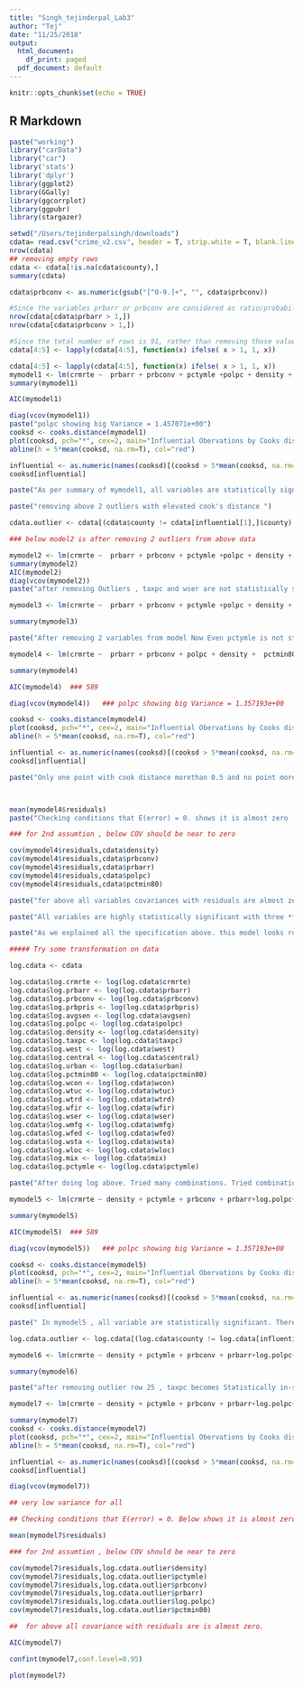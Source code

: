 ```yaml
---
title: "Singh_tejinderpal_Lab3"
author: "Tej"
date: "11/25/2018"
output:
  html_document:
    df_print: paged
  pdf_document: default
---
```


```r
knitr::opts_chunk$set(echo = TRUE)
```

## R Markdown

```r
paste("working")
library("carData")
library("car")
library('stats')
library('dplyr')
library(ggplot2)
library(GGally)
library(ggcorrplot)
library(ggpubr)
library(stargazer)

setwd("/Users/tejinderpalsingh/downloads")
cdata= read.csv("crime_v2.csv", header = T, strip.white = T, blank.lines.skip = T, na.strings = c(""),stringsAsFactors = FALSE)
nrow(cdata)
## removing empty rows
cdata <- cdata[!is.na(cdata$county),]
summary(cdata)

cdata$prbconv <- as.numeric(gsub("[^0-9.]+", "", cdata$prbconv))

#Since the variables prbarr or prbconv are considered as ratio/probability, the values should have a range between 0 and 1
nrow(cdata[cdata$prbarr > 1,])
nrow(cdata[cdata$prbconv > 1,])

#Since the total number of rows is 91, rather than removing those values, we can limit those to 1.
cdata[4:5] <- lapply(cdata[4:5], function(x) ifelse( x > 1, 1, x))

cdata[4:5] <- lapply(cdata[4:5], function(x) ifelse( x > 1, 1, x))
mymodel1 <- lm(crmrte ~  prbarr + prbconv + pctymle +polpc + density + taxpc +  pctmin80+ wser, data = cdata)
summary(mymodel1)

AIC(mymodel1)

diag(vcov(mymodel1))   
paste("polpc showing big Variance = 1.457071e+00")
cooksd <- cooks.distance(mymodel1)
plot(cooksd, pch="*", cex=2, main="Influential Obervations by Cooks distance")
abline(h = 5*mean(cooksd, na.rm=T), col="red")

influential <- as.numeric(names(cooksd)[(cooksd > 5*mean(cooksd, na.rm=T))])
cooksd[influential]

paste("As per summary of mymodel1, all variables are statistically significant. Last column under Coefficients, Pr(>|t|) is less than 0.05 for all variables and model p-value is less than 0.05 as well")

paste("removing above 2 outliers with elevated cook's distance ")

cdata.outlier <- cdata[(cdata$county != cdata[influential[1],]$county) & (cdata$county != cdata[influential[2],]$county),]

### below model2 is after removing 2 outliers from above data

mymodel2 <- lm(crmrte ~  prbarr + prbconv + pctymle +polpc + density + taxpc +  pctmin80+ wser, data = cdata.outlier)
summary(mymodel2)
AIC(mymodel2)
diag(vcov(mymodel2))
paste("after removing Outliers , taxpc and wser are not statistically significant anymore . so removed them from model. mymodel3 below on origional data excluding variabels taxpc and wser from model")

mymodel3 <- lm(crmrte ~  prbarr + prbconv + pctymle +polpc + density +  pctmin80, data = cdata)

summary(mymodel3)

paste("After removing 2 variables from model Now Even pctymle is not statistically significant. so remove it from model. below mymodel excluding pctmle ")

mymodel4 <- lm(crmrte ~  prbarr + prbconv + polpc + density +  pctmin80, data = cdata)

summary(mymodel4)

AIC(mymodel4)  ### 589

diag(vcov(mymodel4))   ### polpc showing big Variance = 1.357193e+00

cooksd <- cooks.distance(mymodel4)
plot(cooksd, pch="*", cex=2, main="Influential Obervations by Cooks distance")
abline(h = 5*mean(cooksd, na.rm=T), col="red")

influential <- as.numeric(names(cooksd)[(cooksd > 5*mean(cooksd, na.rm=T))])
cooksd[influential]

paste("Only one point with cook distance morethan 0.5 and no point more than 1. So not deleting any data point")



mean(mymodel4$residuals)  
paste("Checking conditions that E(error) = 0. shows it is almost zero . So 1st assumtion met for OLS")

### for 2nd assumtion , below COV should be near to zero

cov(mymodel4$residuals,cdata$density)
cov(mymodel4$residuals,cdata$prbconv)
cov(mymodel4$residuals,cdata$prbarr)
cov(mymodel4$residuals,cdata$polpc)
cov(mymodel4$residuals,cdata$pctmin80)

paste("for above all variables covariances with residuals are almost zero so 2nd OLS assumtion met")

paste("All variables are highly statistically significant with three ***. Adjusted R-square is decent 0.76 so model explains 76% of sample population. Variation of all coefficients is almost zero except polpc which has variation = 1.357193e+00")

paste("As we explained all the specification above. this model looks robust")

##### Try some transformation on data

log.cdata <- cdata

log.cdata$log.crmrte <- log(log.cdata$crmrte)
log.cdata$log.prbarr <- log(log.cdata$prbarr)
log.cdata$log.prbconv <- log(log.cdata$prbconv)
log.cdata$log.prbpris <- log(log.cdata$prbpris)
log.cdata$log.avgsen <- log(log.cdata$avgsen)
log.cdata$log.polpc <- log(log.cdata$polpc)
log.cdata$log.density <- log(log.cdata$density)
log.cdata$log.taxpc <- log(log.cdata$taxpc)
log.cdata$log.west <- log(log.cdata$west)
log.cdata$log.central <- log(log.cdata$central)
log.cdata$log.urban <- log(log.cdata$urban)
log.cdata$log.pctmin80 <- log(log.cdata$pctmin80)
log.cdata$log.wcon <- log(log.cdata$wcon)
log.cdata$log.wtuc <- log(log.cdata$wtuc)
log.cdata$log.wtrd <- log(log.cdata$wtrd)
log.cdata$log.wfir <- log(log.cdata$wfir)
log.cdata$log.wser <- log(log.cdata$wser)
log.cdata$log.wmfg <- log(log.cdata$wmfg)
log.cdata$log.wfed <- log(log.cdata$wfed)
log.cdata$log.wsta <- log(log.cdata$wsta)
log.cdata$log.wloc <- log(log.cdata$wloc)
log.cdata$log.mix <- log(log.cdata$mix)
log.cdata$log.pctymle <- log(log.cdata$pctymle)

paste("After doing log above. Tried many combinations. Tried combination with Square and Square-root of all the columns. Nothings shows significant relation. Only if we use log.polpc then pctmle and taxpc show statistical significance. Below model ")

mymodel5 <- lm(crmrte ~ density + pctymle + prbconv + prbarr+log.polpc+pctmin80+taxpc, data = log.cdata)

summary(mymodel5)

AIC(mymodel5)  ### 589

diag(vcov(mymodel5))   ### polpc showing big Variance = 1.357193e+00

cooksd <- cooks.distance(mymodel5)
plot(cooksd, pch="*", cex=2, main="Influential Obervations by Cooks distance")
abline(h = 5*mean(cooksd, na.rm=T), col="red")

influential <- as.numeric(names(cooksd)[(cooksd > 5*mean(cooksd, na.rm=T))])
cooksd[influential]

paste(" In mymodel5 , all variable are statistically significant. There is one outlier, row 25 with elevated cook's distance. Removing that outlier. ")

log.cdata.outlier <- log.cdata[(log.cdata$county != log.cdata[influential[1],]$county) ,]

mymodel6 <- lm(crmrte ~ density + pctymle + prbconv + prbarr+log.polpc+pctmin80+taxpc, data = log.cdata.outlier)

summary(mymodel6)

paste("after removing outlier row 25 , taxpc becomes Statistically in-significant. so need to remove taxpc from model")

mymodel7 <- lm(crmrte ~ density + pctymle + prbconv + prbarr+log.polpc+pctmin80, data = log.cdata.outlier)

summary(mymodel7)
cooksd <- cooks.distance(mymodel7)
plot(cooksd, pch="*", cex=2, main="Influential Obervations by Cooks distance")
abline(h = 5*mean(cooksd, na.rm=T), col="red")

influential <- as.numeric(names(cooksd)[(cooksd > 5*mean(cooksd, na.rm=T))])
cooksd[influential]

diag(vcov(mymodel7))

## very low variance for all 

## Checking conditions that E(error) = 0. Below shows it is almost zero . So 1st assumtion met for OLS

mean(mymodel7$residuals)   

### for 2nd assumtion , below COV should be near to zero

cov(mymodel7$residuals,log.cdata.outlier$density)
cov(mymodel7$residuals,log.cdata.outlier$pctymle)
cov(mymodel7$residuals,log.cdata.outlier$prbconv)
cov(mymodel7$residuals,log.cdata.outlier$prbarr)
cov(mymodel7$residuals,log.cdata.outlier$log.polpc)
cov(mymodel7$residuals,log.cdata.outlier$pctmin80)

##  for above all covariance with residuals are is almost zero.

AIC(mymodel7)

confint(mymodel7,conf.level=0.95)

plot(mymodel7)

```
